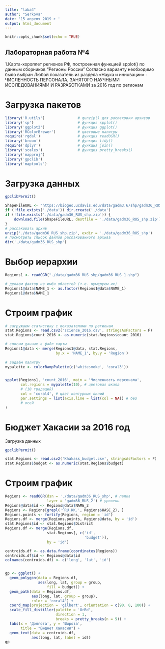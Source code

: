 ---
title: "laba4"
author: "Serkova"
date: '15 апреля 2019 г '
output: html_document
---

```{r setup, include=FALSE}
knitr::opts_chunk$set(echo = TRUE)
```

## Лабораторная работа №4
1.Карта-хороплет регионов РФ, построенная функцией spplot() по данным сборников
“Регионы России”
Согласно варианту необходимо было выбран Любой показатель из раздела «Наука и инновации» : ЧИСЛЕННОСТЬ ПЕРСОНАЛА, ЗАНЯТОГО НАУЧНЫМИ ИССЛЕДОВАНИЯМИ И РАЗРАБОТКАМИ за 2016 год по регионам

# Загрузка пакетов

```{r}
library('R.utils')               # gunzip() для распаковки архивов 
library('sp')                    # функция spplot()
library('ggplot2')               # функция ggplot()
library('RColorBrewer')          # цветовые палитры
require('rgdal')                 # функция readOGR()
library('broom')                 # функция tidy()
require('dplyr')                 # функция join()
library('scales')                # функция pretty_breaks()
library('mapproj')
library('gpclib')
library('maptools')
```


# Загрузка данных

```{r, warning=FALSE}
gpclibPermit()

ShapeFileURL <- "https://biogeo.ucdavis.edu/data/gadm3.6/shp/gadm36_RUS_shp.zip"
if (!file.exists('./data')) dir.create('./data')
if (!file.exists('./data/gadm36_RUS_shp.zip')) {
    download.file(ShapeFileURL, destfile = './data/gadm36_RUS_shp.zip')
}
# распаковать архив
unzip('./data/gadm36_RUS_shp.zip', exdir = './data/gadm36_RUS_shp')
# посмотреть список файлов распакованного архива
dir('./data/gadm36_RUS_shp')
```

# Выбор иерархии

```{r, warning=FALSE}
Regions1 <- readOGR("./data/gadm36_RUS_shp/gadm36_RUS_1.shp")

# делаем фактор из имён областей (т.е. нумеруем их)
Regions1@data$NAME_1 <- as.factor(Regions1@data$NAME_1)
Regions1@data$NAME_1
```

# Строим график

```{r, warning=FALSE}
# загружаем статистику с показателями по регионам
stat.Regions <- read.csv2('science_2016.csv', stringsAsFactors = F)
stat.Regions$count_2016 <- as.numeric(stat.Regions$count_2016)

# вносим данные в файл карты
Regions1@data <- merge(Regions1@data, stat.Regions,
                       by.x = 'NAME_1', by.y = 'Region')
    
# задаём палитру
mypalette <- colorRampPalette(c('whitesmoke', 'coral3'))


spplot(Regions1, 'count_2016', main = 'Численность персонала',
       col.regions = mypalette(10), # цветовая шкала
       # (10 градаций)
       col = 'coral4', # цвет контурных линий
       par.settings = list(axis.line = list(col = NA)) # без
       # осей
)
```

# Бюджет Хакасии за 2016 год

Загрузка данных

```{r, warning=FALSE}
gpclibPermit()

stat.Regions <- read.csv2('Khakass_budget.csv', stringsAsFactors = F)
stat.Regions$budget <- as.numeric(stat.Regions$budget)
```

# Строим график

```{r, warning=FALSE}
Regions <- readOGR(dsn = './data/gadm36_RUS_shp', # папка
                   layer = 'gadm36_RUS_2') # уровень 
Regions@data$id <- Regions@data$NAME_2
Regions <- Regions[grepl('^RU.KK.', Regions$HASC_2), ]
Regions.points <- fortify(Regions, region = 'id')
Regions.df <- merge(Regions.points, Regions@data, by = 'id')
stat.Regions$id <- stat.Regions$District
Regions.df <- merge(Regions.df,
                   stat.Regions[, c('id',
                                    'budget')],
                   by = 'id')

centroids.df <- as.data.frame(coordinates(Regions))
centroids.df$id <- Regions@data$id
colnames(centroids.df) <- c('long', 'lat', 'id')


gp <- ggplot() +
  geom_polygon(data = Regions.df,
               aes(long, lat, group = group,
                   fill = budget)) +
  geom_path(data = Regions.df,
            aes(long, lat, group = group),
            color = 'coral4') +
  coord_map(projection = 'gilbert', orientation = c(90, 0, 100)) +
  scale_fill_distiller(palette = 'OrRd',
                       direction = 1,
                       breaks = pretty_breaks(n = 5)) +
  labs(x = 'Долгота', y = 'Широта',
       title = "Бюджет Хакасии") +
  geom_text(data = centroids.df,
            aes(long, lat, label = id))
gp
```